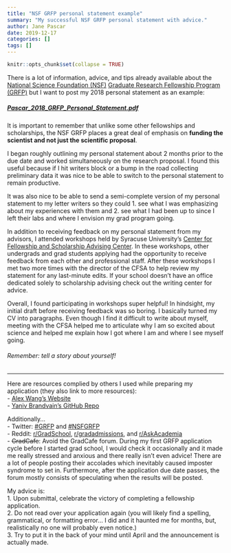 ```yaml
---
title: "NSF GRFP personal statement example"
summary: "My successful NSF GRFP personal statement with advice."
author: Jane Pascar
date: 2019-12-17
categories: []
tags: []
---
```


```r
knitr::opts_chunk$set(collapse = TRUE)
```
There is a lot of information, advice, and tips already available about the [National Science Foundation (NSF)](https://www.nsf.gov/) [Graduate Research Fellowship Program (GRFP)](https://www.nsfgrfp.org/) but I want to post my 2018 personal statement as an example: 

##### [Pascar_2018_GRFP_Personal_Statement.pdf](../2018_personal_GRFP.pdf)  

It is important to remember that unlike some other fellowships and scholarships, the NSF GRFP places a great deal of emphasis on **funding the scientist and not just the scientific proposal**.  

I began roughly outlining my personal statement about 2 months prior to the due date and worked simultaneously on the research proposal. I found this useful because if I hit writers block or a bump in the road collecting preliminary data it was nice to be able to switch to the personal statement to remain productive.  

It was also nice to be able to send a semi-complete version of my personal statement to my letter writers so they could 1. see what I was emphasizing about my experiences with them and 2. see what I had been up to since I left their labs and where I envision my grad program going. 

In addition to receiving feedback on my personal statement from my advisors, I attended workshops held by Syracuse University's [Center for Fellowship and Scholarship Advising Center](https://nationalscholarships.syr.edu/). In these workshops, other undergrads and grad students applying had the opportunity to receive feedback from each other and professional staff. After these workshops I met two more times with the director of the CFSA to help review my statement for any last-minute edits. If your school doesn't have an office dedicated solely to scholarship advising check out the writing center for advice.  

Overall, I found participating in workshops super helpful! In hindsight, my initial draft before receiving feedback was so boring. I basically turned my CV into paragraphs. Even though I find it difficult to write about myself, meeting with the CFSA helped me to articulate why I am so excited about science and helped me explain how I got where I am and where I see myself going.  

###### Remember: tell a story about yourself!
  
*****  
Here are resources complied by others I used while preparing my application (they also link to more resources):  
- [Alex Wang's Website](https://www.alexhunterlang.com/nsf-fellowship)  
- [Yaniv Brandvain's GitHub Repo](https://github.com/ybrandvain/GRFP)  

Additionally...  
- Twitter: [#GRFP](https://twitter.com/search?q=%23grfp&src=typed_query) and [#NSFGRFP](https://twitter.com/search?q=%23nsfgrfp&src=typed_query)  
- Reddit: [r/GradSchool](https://www.reddit.com/r/GradSchool/), [r/gradadmissions](https://www.reddit.com/r/gradadmissions/), and [r/AskAcademia](https://www.reddit.com/r/AskAcademia/)  
- ~~GradCafe~~: Avoid the GradCafe forum. During my first GRFP application cycle before I started grad school, I would check it occasionally and it made me really stressed and anxious and there really isn't even advice! There are a lot of people posting their accolades which inevitably caused imposter syndrome to set in. Furthermore, after the application due date passes, the forum mostly consists of speculating when the results will be posted.  

My advice is:  
1. Upon submittal, celebrate the victory of completing a fellowship application.  
2. Do not read over your application again (you will likely find a spelling, grammatical, or formatting error... I did and it haunted me for months, but, realistically no one will probably even notice.)   
3. Try to put it in the back of your mind until April and the announcement is actually made.
